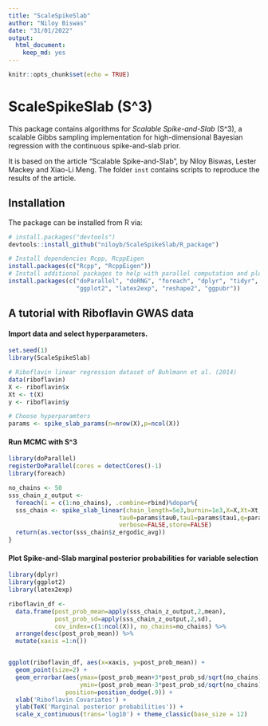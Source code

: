 ```yaml
---
title: "ScaleSpikeSlab"
author: "Niloy Biswas"
date: "31/01/2022"
output: 
  html_document: 
    keep_md: yes
---
```


```r
knitr::opts_chunk$set(echo = TRUE)
```

# ScaleSpikeSlab (S^3)

This package contains algorithms for *Scalable Spike-and-Slab* (S^3),
a scalable Gibbs sampling implementation for high-dimensional Bayesian 
regression with the continuous spike-and-slab prior.

It is based on the article "Scalable Spike-and-Slab", 
by Niloy Biswas, Lester Mackey and Xiao-Li Meng. The folder `inst` contains 
scripts to reproduce the results of the article.

## Installation

The package can be installed from R via:

```r
# install.packages("devtools")
devtools::install_github("niloyb/ScaleSpikeSlab/R_package")

# Install dependencies Rcpp, RcppEigen
install.packages(c("Rcpp", "RcppEigen"))
# Install additional packages to help with parallel computation and plotting
install.packages(c("doParallel", "doRNG", "foreach", "dplyr", "tidyr", 
                   "ggplot2", "latex2exp", "reshape2", "ggpubr"))
```

## A tutorial with Riboflavin GWAS data

#### Import data and select hyperparameters. 
```r
set.seed(1)
library(ScaleSpikeSlab)

# Riboflavin linear regression dataset of Buhlmann et al. (2014) 
data(riboflavin)
X <- riboflavin$x
Xt <- t(X)
y <- riboflavin$y

# Choose hyperparamters
params <- spike_slab_params(n=nrow(X),p=ncol(X))
```
#### Run MCMC with S^3

```r
library(doParallel)
registerDoParallel(cores = detectCores()-1)
library(foreach)

no_chains <- 50
sss_chain_z_output <- 
  foreach(i = c(1:no_chains), .combine=rbind)%dopar%{
  sss_chain <- spike_slab_linear(chain_length=5e3,burnin=1e3,X=X,Xt=Xt,y=y,
                               tau0=params$tau0,tau1=params$tau1,q=params$q,
                               verbose=FALSE,store=FALSE)
  return(as.vector(sss_chain$z_ergodic_avg))
}

```
#### Plot Spike-and-Slab marginal posterior probabilities for variable selection 

```r
library(dplyr)
library(ggplot2)
library(latex2exp)

riboflavin_df <- 
  data.frame(post_prob_mean=apply(sss_chain_z_output,2,mean),
             post_prob_sd=apply(sss_chain_z_output,2,sd),
             cov_index=c(1:ncol(X)), no_chains=no_chains) %>%
  arrange(desc(post_prob_mean)) %>%
  mutate(xaxis =1:n())


ggplot(riboflavin_df, aes(x=xaxis, y=post_prob_mean)) + 
  geom_point(size=2) + 
  geom_errorbar(aes(ymax=(post_prob_mean+3*post_prob_sd/sqrt(no_chains)), 
                    ymin=(post_prob_mean-3*post_prob_sd/sqrt(no_chains))),
                position=position_dodge(.9)) +
  xlab('Riboflavin Covariates') + 
  ylab(TeX('Marginal posterior probabilities')) +
  scale_x_continuous(trans='log10') + theme_classic(base_size = 12)

```
